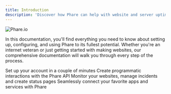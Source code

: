 ```yaml
---
title: Introduction
description: 'Discover how Phare can help with website and server uptime monitoring, incident management, and much more.'
---
```


<img
  className="block rounded-md"
  src="/images/hero.webp"
  alt="Phare.io"
/>


In this documentation, you'll find everything you need to know about setting up, configuring, and using Phare to its fullest potential. Whether you're an internet veteran or just getting started with making websites, our comprehensive documentation will walk you through every step of the process.

<CardGroup cols={2}>
    <Card
        title="Getting started"
        icon="rocket-launch"
        iconType="regular"
        href="/getting-started"
    >
        Set up your account in a couple of minutes
    </Card>
    <Card
        title="API Reference"
        icon="terminal"
        iconType="regular"
        href="/api-reference/introduction"
    >
        Create programmatic interactions with the Phare API
    </Card>
    <Card
        title="Uptime"
        icon="wave-pulse"
        iconType="regular"
        href="/uptime/overview"
    >
        Monitor your websites, manage incidents and create status pages
    </Card>
    <Card
        title="Integrations"
        icon="puzzle-piece"
        iconType="regular"
        href="/integrations/overview"
    >
        Seamlessly connect your favorite apps and services with Phare
    </Card>
</CardGroup>
